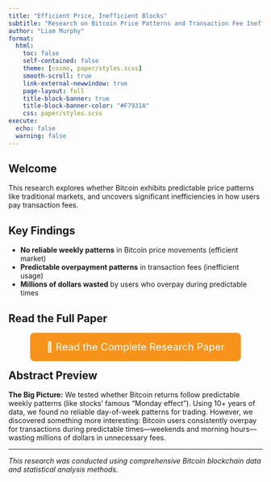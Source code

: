 ```yaml
---
title: "Efficient Price, Inefficient Blocks"
subtitle: "Research on Bitcoin Price Patterns and Transaction Fee Inefficiencies"
author: "Liam Murphy"
format:
  html:
    toc: false
    self-contained: false
    theme: [cosmo, paper/styles.scss]
    smooth-scroll: true
    link-external-newwindow: true
    page-layout: full
    title-block-banner: true
    title-block-banner-color: "#F7931A"
    css: paper/styles.scss
execute:
  echo: false
  warning: false
---
```


## Welcome

This research explores whether Bitcoin exhibits predictable price patterns like traditional markets, and uncovers significant inefficiencies in how users pay transaction fees.

## Key Findings

- **No reliable weekly patterns** in Bitcoin price movements (efficient market)
- **Predictable overpayment patterns** in transaction fees (inefficient usage)
- **Millions of dollars wasted** by users who overpay during predictable times

## Read the Full Paper

<div style="text-align: center; margin: 2rem 0;">
<a href="paper/paper.html" class="btn btn-primary btn-lg" style="background-color: #F7931A; border-color: #F7931A; color: white; text-decoration: none; padding: 1rem 2rem; border-radius: 0.5rem; font-size: 1.25rem;">
📄 Read the Complete Research Paper
</a>
</div>

## Abstract Preview

**The Big Picture:** We tested whether Bitcoin returns follow predictable weekly patterns (like stocks' famous "Monday effect"). Using 10+ years of data, we found no reliable day-of-week patterns for trading. However, we discovered something more interesting: Bitcoin users consistently overpay for transactions during predictable times—weekends and morning hours—wasting millions of dollars in unnecessary fees.

---

*This research was conducted using comprehensive Bitcoin blockchain data and statistical analysis methods.*
